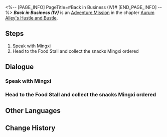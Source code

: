 <%-- [PAGE_INFO]
PageTitle=#Back in Business (IV)#
[END_PAGE_INFO] --%>
{{Stub|Dialogue.}}
{{Mission Infobox
|id            = 8003219
|title         = 
|image         = {{subst:void|<!--$UPLOAD:<<SpriteOutput/Chronicle/8003219_f.png>-<Mission Back in Business (IV) Stelle.png>-<Fate's Atlas Images>>-->}}{{subst:void|<!--$UPLOAD:<<SpriteOutput/Chronicle/8003219_m.png>-<Mission Back in Business (IV) Caelus.png>-<Fate's Atlas Images>>-->}}
<gallery>
Mission Back in Business (IV) Stelle.png|Stelle
Mission Back in Business (IV) Caelus.png|Caelus
</gallery>
|type          = Adventure
|event_name    = 
|chapter       = Aurum Alley's Hustle and Bustle
|requirements  = [[Adventure Mission]] ''[[Dock Operations (III)]]'' completed
|summary       = The open bidding in the Palace of Astrum for the Commercial District has concluded. As for whether all your hard work thus far will pay dividends, that needs to wait until the Palace of Astrum makes its formal announcements.<br />The ever-martial Sushang probably never expected that she would end up as a negotiator one day. Find her and speak with her.
|characters    = Trailblazer
|startLocation = [[<!--starting world-->]] - [[<!--starting area-->]]
|world         = <!--starting world-->
|area          = <!--starting area-->
|prev          = Dock Operations (III)
|next          = ???
|rewards       = Trailblaze EXP*200; Stellar Jade*40; Traveler's Guide*5; Lost Crystal*5; "Paean of Indulgence"*1 { text = "Paean of Indulgence" }; Credit*45,000
}}
'''''Back in Business (IV)''''' is an [[Adventure Mission]] in the chapter [[Aurum Alley's Hustle and Bustle]].

==Steps==
# Speak with Mingxi
# Head to the Food Stall and collect the snacks Mingxi ordered

<!--
==Gameplay Notes==

--><!--
==Trial Character==

-->
==Dialogue==
{{Stub Dialogue}}
===Speak with Mingxi===
{{Mission Description|type=adventure|location=<!--to be added-->|There should be new developments at Aurum Alley. Would you like to go back and check it out?<br />Visit Aurum Alley regularly}}
{{Dialogue Start}}
:{{tx}}
{{Dialogue End}}

===Head to the Food Stall and collect the snacks Mingxi ordered===
{{Mission Description|type=adventure|location=<!--to be added-->|update|Miss Secretary has officially informed you that, with your help, the Aurum Alley Merchant Guild has successfully achieved their revenue goal for this phase, and will spend part of the revenue on dock maintenance and renovations. She also ordered plenty of snacks from Tall Auntie for you to enjoy.<br />Though Miss Secretary didn't state it directly, you should take this as a reward for helping everyone reach the revenue target for this phase.}}
{{Dialogue Start}}
:{{tx}}
{{Dialogue End}}

==Other Languages==
{{Other Languages
|en   = Back in Business (IV)
|zhs  = 金戺重喧•其四
|zht  = 金戺重喧•其四
|ja   = 金庭、喧騒を重ねて・その4
|ko   = 다시 부흥하는 금빛•4
|es   = De nuevo en activo&nbsp;IV
|fr   = Les affaires reprennent (IV)
|ru   = Снова в деле IV
|th   = คืนสู่ความรุ่งเรือง 4
|vi   = Huyên Náo Trở Lại 4
|de   = Wieder im Geschäft 4
|id   = Hiruk Pikuk yang Kembali Bergaung 4
|pt   = De Volta aos Negócios (IV)
}}

==Change History==
{{Change History|1.3}}
